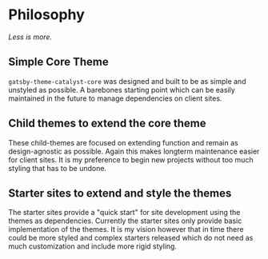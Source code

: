 <SEO
  title="Philosophy"
  description="Information about the philosophy behind Gatsby Theme Catalyst and why I created this open source project. Gatsby Theme Catalyst is an opinionated set of integrated themes and starters to accelerate your next Gatsby project."
/>

# Philosophy

_Less is more._

## Simple Core Theme

`gatsby-theme-catalyst-core` was designed and built to be as simple and unstyled as possible. A barebones starting point which can be easily maintained in the future to manage dependencies on client sites.

## Child themes to extend the core theme

These child-themes are focused on extending function and remain as design-agnostic as possible. Again this makes longterm maintenance easier for client sites. It is my preference to begin new projects without too much styling that has to be undone.

## Starter sites to extend and style the themes

The starter sites provide a "quick start" for site development using the themes as dependencies. Currently the starter sites only provide basic implementation of the themes. It is my vision however that in time there could be more styled and complex starters released which do not need as much customization and include more rigid styling.

